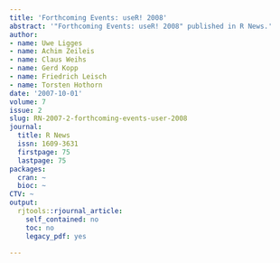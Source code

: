 ```yaml
---
title: 'Forthcoming Events: useR! 2008'
abstract: '"Forthcoming Events: useR! 2008" published in R News.'
author:
- name: Uwe Ligges
- name: Achim Zeileis
- name: Claus Weihs
- name: Gerd Kopp
- name: Friedrich Leisch
- name: Torsten Hothorn
date: '2007-10-01'
volume: 7
issue: 2
slug: RN-2007-2-forthcoming-events-user-2008
journal:
  title: R News
  issn: 1609-3631
  firstpage: 75
  lastpage: 75
packages:
  cran: ~
  bioc: ~
CTV: ~
output:
  rjtools::rjournal_article:
    self_contained: no
    toc: no
    legacy_pdf: yes

---
```

